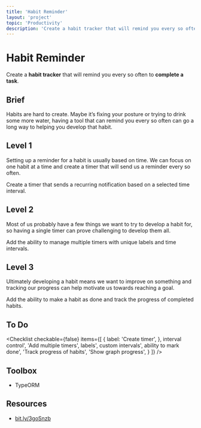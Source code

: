 ```yaml
---
title: 'Habit Reminder'
layout: 'project'
topic: 'Productivity'
description: 'Create a habit tracker that will remind you every so often to complete a task.'
---
```



<ProjectHeader>

# Habit Reminder

Create a <strong className="color-blue">habit tracker</strong> that will remind you every so often to <strong className="color-purple">complete a task</strong>.

</ProjectHeader>

<ProjectContent>

## Brief

Habits are hard to create. Maybe it’s fixing your posture or trying to drink some more water, having a tool that can remind you every so often can go a long way to helping you develop that habit.

## Level 1

Setting up a reminder for a habit is usually based on time. We can focus on one habit at a time and create a timer that will send us a reminder every so often.

Create a timer that sends a recurring notification based on a selected time interval.

<LoginRequired>

## Level 2

Most of us probably have a few things we want to try to develop a habit for, so having a single timer can prove challenging to develop them all.

Add the ability to manage multiple timers with unique labels and time intervals.

## Level 3

Ultimately developing a habit means we want to improve on something and tracking our progress can help motivate us towards reaching a goal.

Add the ability to make a habit as done and track the progress of completed habits.

</LoginRequired>

</ProjectContent>

<ProjectSidebar>

## To Do

<Checklist checkable={false} items={[
  {
 label: 'Create timer',
 },
 interval control',
 'Add multiple timers',
 labels',
 custom intervals',
 ability to mark done',
 'Track progress of habits',
 'Show graph progress',
 }
]} />

## Toolbox
- TypeORM

## Resources
- [bit.ly/3goSnzb](https://bit.ly/3goSnzb)

</ProjectSidebar>
